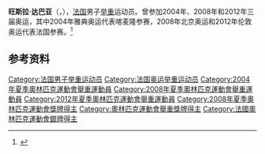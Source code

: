 {{MedalTableTop|Replace this image male.svg|150px}}
{{MedalSport | 男子[[舉重|舉重]]}}
{{MedalCountry | {{FRA}} }}
{{MedalCompetition| [[奧林匹克運動會|奧林匹克運動會]]}}
{{MedalSilver| [[2008年夏季奧林匹克運動會|2008年北京]] | [[2008年夏季奧林匹克運動會舉重比賽|69公斤級]]}}
{{MedalBottom}}
{{BLPsources|time=2015-05-01}}
{{Expand|time=2015-05-01}}

'''旺斯拉·达巴亚'''（{{lang-fr|Vencelas Dabaya}}，{{bd|1981年|4月28日}}），[[法国|法国]]男子[[举重|举重]]运动员。曾参加2004年、2008年和2012年三届奥运，其中2004年雅典奥运代表喀麦隆参赛，2008年北京奥运和2012年伦敦奥运代表法国参赛。<ref>{{Cite web|title=Vencelas DABAYA|url=https://olympics.com/zh/athletes/vencelas-dabaya-tientcheu|accessdate=2021-09-20|work=International Olympic Committee|archive-date=2021-09-21|archive-url=https://web.archive.org/web/20210921105640/https://olympics.com/zh/athletes/vencelas-dabaya-tientcheu|dead-url=no}}</ref>

== 参考资料 ==
{{reflist}}

{{Authority control}}
{{DEFAULTSORT:Dabaya, Vencelas}}

[[Category:法国男子举重运动员|Category:法国男子举重运动员]]
[[Category:法国奥运举重运动员|Category:法国奥运举重运动员]]
[[Category:2004年夏季奧林匹克運動會舉重運動員|Category:2004年夏季奧林匹克運動會舉重運動員]]
[[Category:2008年夏季奧林匹克運動會舉重運動員|Category:2008年夏季奧林匹克運動會舉重運動員]]
[[Category:2012年夏季奧林匹克運動會舉重運動員|Category:2012年夏季奧林匹克運動會舉重運動員]]
[[Category:2008年夏季奧林匹克運動會獎牌得主|Category:2008年夏季奧林匹克運動會獎牌得主]]
[[Category:奧林匹克運動會舉重獎牌得主|Category:奧林匹克運動會舉重獎牌得主]]
[[Category:法國奧林匹克運動會銀牌得主|Category:法國奧林匹克運動會銀牌得主]]


{{France-bio-stub}}